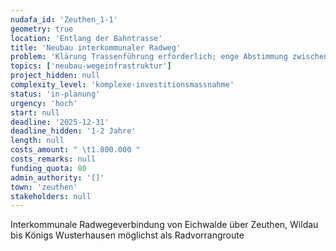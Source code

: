 ```yaml
---
nudafa_id: 'Zeuthen_1-1'
geometry: true
location: 'Entlang der Bahntrasse'
title: 'Neubau interkommunaler Radweg'
problem: 'Klärung Trassenführung erforderlich; enge Abstimmung zwischen den Kommunen erforderlich; Planung: Förderung bis LP 3 HOAI über Kreisstrukturfonds LK D-S ab 2022'
topics: ['neubau-wegeinfrastruktur']
project_hidden: null
complexity_level: 'komplexe-investitionsmassnahme'
status: 'in-planung'
urgency: 'hoch'
start: null
deadline: '2025-12-31'
deadline_hidden: '1-2 Jahre'
length: null
costs_amount: " \t1.800.000 "
costs_remarks: null
funding_quota: 80
admin_authority: '[]'
town: 'zeuthen'
stakeholders: null
---
```


Interkommunale Radwegeverbindung von Eichwalde über Zeuthen, Wildau bis Königs Wusterhausen möglichst als Radvorrangroute
